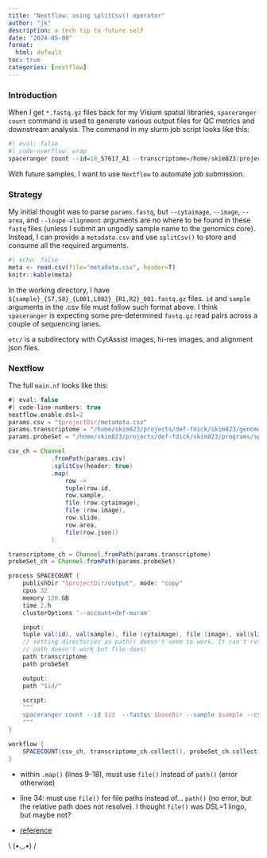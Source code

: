 ```yaml
---
title: "Nextflow: using splitCsv() operator"
author: "jk"
description: a tech tip to future self
date: "2024-05-08"
format: 
  html: default
toc: true
categories: [nextflow]
---
```


### Introduction

When I get `*.fastq.gz` files back for my Visium spatial libraries, `spaceranger count` command is used to generate various output files for QC metrics and downstream analysis. The command in my slurm job script looks like this:

```r
#| eval: false
#| code-overflow: wrap
spaceranger count --id=18_57617_A1 --transcriptome=/home/skim823/projects/def-fdick/skim823/genomes/spacerange_hg38/refdata-gex-GRCh38-2020-A --probe-set=/home/skim823/projects/def-fdick/skim823/programs/spaceranger-2.1.1/probe_sets/Visium_Human_Transcriptome_Probe_Set_v2.0_GRCh38-2020-A.csv --fastqs=/scratch/skim823/visium/20240117_LH00244_0047_A22GM27LT3_Mura_Kim --sample=18_57617_A1_D1 --cytaimage=/scratch/skim823/visium/20240117_LH00244_0047_A22GM27LT3_Mura_Kim/etc/assay_CAVG10505_2023-12-06_10-13-34_V43L25-333_1701876913_CytAssist/CAVG10505_2023-12-06_10-35-13_2023-12-06_10-13-34_V43L25-333_D1_18-57617-A1.tif --image=/scratch/skim823/visium/20240117_LH00244_0047_A22GM27LT3_Mura_Kim/etc/tiff/18-57617-A1.tif --slide=V43L25-333 --area=D1 --loupe-alignment=/scratch/skim823/visium/20240117_LH00244_0047_A22GM27LT3_Mura_Kim/etc/json/18_57617_A1.json
```

With future samples, I want to use `Nextflow` to automate job submission.

### Strategy

My initial thought was to parse `params.fastq`, but `--cytaimage`, `--image`, `--area`, and `--loupe-alignment` arguments are no where to be found in these `fastq` files (unless I submit an ungodly sample name to the genomics core). Instead, I can provide a `metadata.csv` and use `splitCsv()` to store and consume all the required arguments.

```r
#| echo: false
meta <- read.csv(file="metadata.csv", header=T)
knitr::kable(meta)
```

In the working directory, I have `${sample}_{S7,S8}_{L001,L002}_{R1,R2}_001.fastq.gz` files. `id` and `sample` arguments in the .csv file must follow such format above. I think `spaceranger` is expecting some pre-determined `fastq.gz` read pairs across a couple of sequencing lanes.

`etc/` is a subdirectory with CytAssist images, hi-res images, and alignment json files.

### Nextflow

The full `main.nf` looks like this:

```groovy
#| eval: false
#| code-line-numbers: true
nextflow.enable.dsl=2
params.csv = "$projectDir/metadata.csv"
params.transcriptome = "/home/skim823/projects/def-fdick/skim823/genomes/spacerange_hg38/refdata-gex-GRCh38-2020-A"
params.probeSet = "/home/skim823/projects/def-fdick/skim823/programs/spaceranger-2.1.1/probe_sets/Visium_Human_Transcriptome_Probe_Set_v2.0_GRCh38-2020-A.csv"

csv_ch = Channel
            .fromPath(params.csv)
            .splitCsv(header: true)
            .map(
                row -> 
                tuple(row.id,
                row.sample,
                file (row.cytaimage),
                file (row.image),
                row.slide,
                row.area,
                file(row.json))
            )

transcriptome_ch = Channel.fromPath(params.transcriptome)
probeSet_ch = Channel.fromPath(params.probeSet)

process SPACECOUNT {
    publishDir "$projectDir/output", mode: "copy"
    cpus 32
    memory 128.GB
    time 2.h
    clusterOptions '--account=def-muram'

    input:
    tuple val(id), val(sample), file (cytaimage), file (image), val(slide), val(area), file (json)
    // setting directories as path() doesn't seem to work. It can't resolve relative paths. If I just use val(), I just have to express parameters as absolute paths in the script. 
    // path doesn't work but file does!
    path transcriptome
    path probeSet

    output:
    path "$id/"

    script:
    """
    spaceranger count --id $id  --fastqs $baseDir --sample $sample --cytaimage $cytaimage --image $image --slide $slide --area $area --loupe-alignment $json --transcriptome $transcriptome --probe-set $probeSet
    """
}

workflow {
    SPACECOUNT(csv_ch, transcriptome_ch.collect(), probeSet_ch.collect())
}
```

::: callout-important
-   within `.map()` (lines 9-18), must use `file()` instead of `path()` (error otherwise)

-   line 34: must use `file()` for file paths instead of... `path()` (no error, but the relative path does not resolve). I thought `file()` was DSL=1 lingo, but maybe not?

-   [reference](https://nextflow-io.github.io/patterns/process-per-csv-record/)
:::

::: center
\\ (•◡•) /
:::
